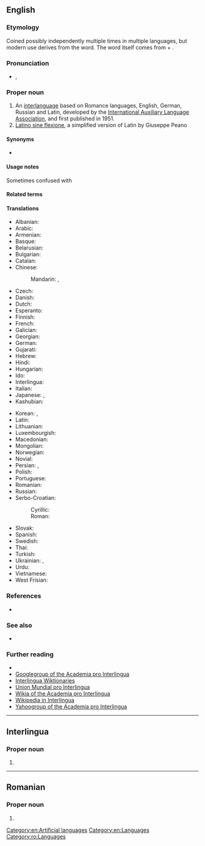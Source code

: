 {{also|interlingua|interlíngua|İnterlingua}}
==English==
{{interwiktionary|code=ia}}

===Etymology===
Coined possibly independently multiple times in multiple languages, but modern use derives from the {{etyl|ia|en}} word. The word itself comes from {{etyl|la|en}} {{m|la|inter||between}} + {{m|la|lingua||language}}.

===Pronunciation===
* {{enPR|ĭn'tə(r)lĭng"wə}}, {{IPA|en|/ˈɪntə(ɹ)ˌlɪŋɡwə/}}

===Proper noun===
{{en-proper noun}}

# An [[interlanguage]] based on Romance languages, English, German, Russian and Latin, developed by the [[International Auxiliary Language Association]], and first published in 1951.
# [[Latino sine flexione]], a simplified version of Latin by Giuseppe Peano

====Synonyms====
* {{ISO 639|ia|ina}}

====Usage notes====
Sometimes confused with {{m|en|Interlingue}}

====Related terms====
{{rel3
|en|Interlingual
|Interlinguist
|Interlinguistics
}}

====Translations====
{{trans-top|interlanguage based on Romance languages}}
* Albanian: {{t+|sq|interlingua}}
* Arabic: {{t|ar|إِنْتَرْلِنْغْوَا|f}}
* Armenian: {{t+|hy|ինտերլինգվա}}
* Basque: {{t+|eu|interlingua}}
* Belarusian: {{t|be|інтэрлі́нгва|f}}
* Bulgarian: {{t|bg|интерли́нгва|f}}
* Catalan: {{t+|ca|interlingua|f}}
* Chinese:
*: Mandarin: {{t|cmn|國際語|sc=Hani}}, {{t|cmn|国际语|tr=Guójìyǔ|sc=Hani}}
* Czech: {{t+|cs|interlingua}}
* Danish: {{t|da|interlingua}}
* Dutch: {{t+|nl|Interlingua}}
* Esperanto: {{t+|eo|Interlingvao}}
* Finnish: {{t+|fi|interlingua}}
* French: {{t+|fr|Interlingua}}
* Galician: {{t|gl|Interlingua}}
* Georgian: {{t|ka|ინტერლინგუა}}
* German: {{t+|de|Interlingua}}
* Gujarati: {{t|gu|ઇંટરલિંગુઆ}}
* Hebrew: {{t|he|אינטרלינגואה|f|tr=interlingua}}
* Hindi: {{t+|hi|इंटरलिंगुआ}}
* Hungarian: {{t+|hu|interlingva}}
* Ido: {{t+|io|Interlingua}}
* Interlingua: {{t+|ia|interlingua}}
* Italian: {{t+|it|interlingua}}
* Japanese: {{t+|ja|インターリングア|tr=Intāringua}}, {{t|ja|インターリングア語|tr=Intāringua-go}}
* Kashubian: {{t|csb|interlingua}}
{{trans-mid}}
* Korean: {{t|ko|^인테르링구아}}, {{t|ko|^인터링구아}}
* Latin: {{t|la|Interlingua}}
* Lithuanian: {{t+|lt|Interlingua}}
* Luxembourgish: {{t|lb|Interlingua}}
* Macedonian: {{t|mk|интерли́нгва|f}}
* Mongolian: {{t|mn|интерлингва|sc=Cyrl}}
* Norwegian: {{t|no|Interlingua}}
* Novial: {{t|nov|interlingua}}
* Persian: {{t+|fa|زبان میانجی|tr=zabân-e miyânji}}, {{t|fa|اینترلینگو|tr=interlingua}}
* Polish: {{t+|pl|interlingua|f}}
* Portuguese: {{t+|pt|interlíngua|f}}
* Romanian: {{t|ro|Interlingua}}
* Russian: {{t+|ru|интерли́нгва|f|tr=intɛrlíngva}}
* Serbo-Croatian:
*: Cyrillic: {{t|sh|интерлингва|m}}
*: Roman: {{t+|sh|interlingva|m}}
* Slovak: {{t|sk|Interlingua}}
* Spanish: {{t+|es|interlingua|f}}
* Swedish: {{t+|sv|interlingua}}
* Thai: {{t|th|ภาษาอินเตอร์ลิงกวา|tr=paasăa inderlinggwaa}}
* Turkish: {{t+|tr|İnterlingua}}
* Ukrainian: {{t+|uk|інтерлі́нгва|f}}, {{t+|uk|інтерлі́нґва|f}}
* Urdu: {{t|ur|انٹرلنگوا|tr=iṇṭarliṅguā}}
* Vietnamese: {{t+|vi|Interlingua}}
* West Frisian: {{t|fy|Ynterlingua}}
{{trans-bottom}}

===References===
* {{pedia}}

===See also===
* {{l|en|Appendix:Interlingua|Appendix of Interlingua words, phrases and examples}}

===Further reading===
* {{ISO 639|link=Ethnologue|1code=ia|code=ina}}
* [http://www.googlegroups.com/group/academiaprointerlingua/ Googlegroup of the Academia pro Interlingua]
* [http://ia.wiktionary.org/wiki/Frontispicio Interlingua Wiktionaries]
* [http://www.interlingua.com Union Mundial pro Interlingua]
* [http://interlingua.wikia.com/wiki/Pagina_principal/en Wikia of the Academia pro Interlingua]
* [http://ia.wikipedia.org Wikipedia in Interlingua]
* [http://www.yahoogroups.com/group/academiaprointerlingua/ Yahoogroup of the Academia pro Interlingua]

[[Category:en:Artificial languages]]
[[Category:en:Languages]]

----

==Interlingua==

===Proper noun===
{{head|ia|proper noun}}

# {{l|en|Interlingua}}

----

==Romanian==

===Proper noun===
{{head|ro|proper noun|g=f}}

# {{l|en|Interlingua}}

[[Category:ro:Languages]]